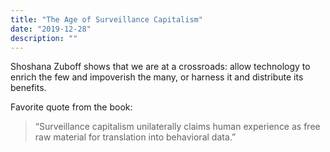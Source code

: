 ```yaml
---
title: "The Age of Surveillance Capitalism"
date: "2019-12-28"
description: ""
---
```


Shoshana Zuboff shows that we are at a crossroads: allow technology to enrich the few and impoverish the many, or harness it and distribute its benefits.

Favorite quote from the book:

> “Surveillance capitalism unilaterally claims human experience as free raw material for translation into behavioral data.”
